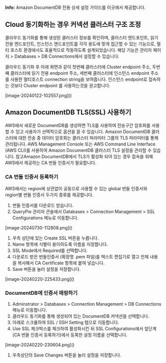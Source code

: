 <div class="alert alert-info">
  <i class="fas fa-info-circle"></i> <strong>Info:</strong> Amazon DocumentDB 전용 상세 설정 가이드를 이곳에서 제공합니다. 

</div>

## Cloud 동기화하는 경우 커넥션 클러스터 구조 조정
클라우드 동기화를 통해 생성된 클러스터 정보를 확인하며, 클러스터 엔드포인트, 읽기 전용 엔드포인트, 인스턴스 엔드포인트를 각각 용도에 맞게 접근할 수 있는 기능으로, 멀티 호스트 환경에서도 효율적으로 작동하도록 설계되었습니다. 해당 기능은 관리자 페이지 &gt; Databases &gt; DB Connections에서 설정할 수 있습니다.

클라우드 동기화 후 아래 화면과 같이 첫번째 클러스터에 Cluster endpoint 주소, 두번째 클러스터에 읽기 전용 endpoint 주소, 세번째 클러스터에 인스턴스 endpoint 주소를 사용한 멀티호스트 connection string을 보여줍니다. 인스턴스 endpoint로 접속하는 것보다 Cluster endpoint 를 사용하는것을 권고합니다.

<p align="center">
<div>[image-20240122-102557.png]()</div>
</p>

## Amazon DocumentDB TLS(SSL) 사용하기
AWS에서 새로운 DocumentDB를 생성하면 TLS를 사용하여 전송구간 암호화를 사용할 수 있고 사용자가 선택적으로 옵션을 끌 수 있습니다. Amazon DocumentDB 클러스터에 대한 전송 중 데이터 암호화는 클러스터 파라미터 그룹의 TLS 파라미터를 통해 관리됩니다. AWS Management Console 또는 AWS Command Line Interface (AWS CLI)를 사용하여 Amazon DocumentDB 클러스터 TLS 설정을 관리할 수 있습니다. 참고Amazon DocumentDB에서 TLS가 활성화 되어 있는 경우 접속을 위해 AWS에서 제공하는 CA 번들 인증서가 필요합니다.

### CA 번들 인증서 등록하기
AWS에서는 region에 상관없이 공동으로 사용할 수 있는 global 번들 인증서와 region별 번들 인증서 두가지 종류를 제공합니다.

1. 번들 인증서를 다운로드 받습니다.
2. QueryPie 관리자 콘솔에서 Databases > Connection Management > SSL Configurations 메뉴로 이동합니다.

<p align="center">
<div>[image-20240730-112808.png]()</div>
</p>

1. 우측 상단에 있는 Create SSL 버튼을 누릅니다.
2. Name 항목에 식별이 용이하도록 이름을 지정합니다.
3. SSL Mode에서 Required를 선택합니다.
4. 다운로드 받은 번들인증서 (확장명 .pem 파일)를 텍스트 편집기로 열고 전체 내용을 복사해서 CA Certificate 항목에 붙여 넣습니다.
5. Save 버튼을 눌러 설정을 저장합니다.

<p align="center">
<div>[image-20240220-225433.png]()</div>
</p>

### DocumentDB에 인증서 매핑하기
1. Adminstrator > Databases > Connection Management > DB Connections 메뉴로 이동합니다.
2. 클라우드 동기화를 통해 생성되어 있는 DocumentDB 커넥션을 선택합니다.
3. 아래로 스크롤하여 SSL / SSH Setting 탭으로 이동합니다.
4. Use SSL 체크박스를 체크하여 활성화시킨 뒤 SSL Configurations에서 앞단계(CA 번들 인증서 등록하기)에서 등록한 설정 이름을 선택합니다.

<p align="center">
<div>[image-20240220-230604.png]()</div>
</p>

1. 우측상단의 Save Changes 버튼을 눌러 설정을 저장합니다.
